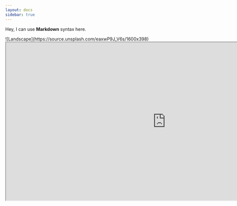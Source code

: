 ```yaml
---
layout: docs
sidebar: true
---
```


 
<Bleed>Hey, I can use **Markdown** syntax here.</Bleed>
 
<Bleed full>
  ![Landscape](https://source.unsplash.com/eaxwP9J_V6s/1600x398)
</Bleed>
 
<Bleed full>
  <iframe
    src="https://www.naugahyde.com/catalog/"
    width="200%"
    height="500px"
    title="SWR-States"
  />
</Bleed>

